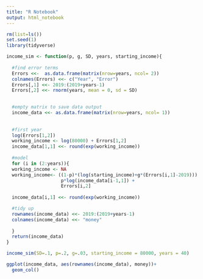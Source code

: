 ```yaml
---
title: "R Notebook"
output: html_notebook
---
```


```r
rm(list=ls())
set.seed(1)
library(tidyverse)
```


```r

income_sim <- function(p, g, SD, years, starting_income){
  
  #find error terms
  Errors <<-  as.data.frame(matrix(nrow=years, ncol= 2))
  colnames(Errors) <<- c("Year", "Error")
  Errors[,1] <<- 2019:(2019+years-1)
  Errors[,2] <<- rnorm(years, mean = 0, sd = SD)

  
  #empty matrix to save data output
  income_data <<- as.data.frame(matrix(nrow=years, ncol= 1))
  
  
  #first year
  log(Errors[1,2])
  working_income <- log(80000) + Errors[1,2]
  income_data[1,1] <<- round(exp(working_income))
  
  #model
  for (i in (2:years)){
  working_income <- NA
  working_income<- ((1-p)*(log(starting_income)+g*(Errors[i,1]-2019))) + # g * (year-1) + 
                    p*log(income_data[i-1,1]) + 
                    Errors[i,2]
  
  income_data[i,1] <<- round(exp(working_income))

  #tidy up
  rownames(income_data) <<- 2019:(2019+years-1)
  colnames(income_data) <<- "money"
  
  }
  return(income_data)
}

income_sim(SD=.1, p=.2, g=.03, starting_income = 80000, years = 40)

ggplot(income_data, aes(rownames(income_data), money))+
  geom_col()

```

